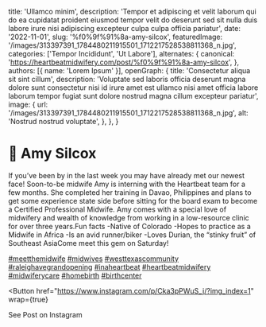   title: 'Ullamco minim',
  description: 'Tempor et adipiscing et velit laborum qui do ea cupidatat proident eiusmod tempor velit do deserunt sed sit nulla duis labore irure nisi adipiscing excepteur culpa culpa officia pariatur',
  date: '2022-11-01',
  slug: '%f0%9f%91%8a-amy-silcox',
  featuredImage: '/images/313397391_1784480211915501_1712217528538811368_n.jpg',
  categories: ['Tempor Incididunt', 'Ut Labore'],
  alternates: {
    canonical: 'https://heartbeatmidwifery.com/post/%f0%9f%91%8a-amy-silcox',
  },
  authors: [{ name: 'Lorem Ipsum' }],
  openGraph: {
    title: 'Consectetur aliqua sit sint cillum',
    description: 'Voluptate sed laboris officia deserunt magna dolore sunt consectetur nisi id irure amet est ullamco nisi amet officia labore laborum tempor fugiat sunt dolore nostrud magna cillum excepteur pariatur',
    image: {
      url: '/images/313397391_1784480211915501_1712217528538811368_n.jpg',
      alt: 'Nostrud nostrud voluptate',
    },
  },
}


# 👊 Amy Silcox

<Gallery>
  <GalleryItem
    src="/images/313397391_1784480211915501_1712217528538811368_n.jpg"
    size="large"
  />
  <GalleryItem
    src="/images/313347191_518981696893400_5168946122453716778_n.jpg"
    size="large"
  />
  <GalleryItem
    src="/images/313474970_498575132182524_5626896196454054977_n.jpg"
    size="large"
  />
</Gallery>

If you’ve been by in the last week you may have already met our newest face! Soon-to-be midwife Amy is interning with the Heartbeat team for a few months. She completed her training in Davao, Philippines and plans to get some experience state side before sitting for the board exam to become a Certified Professional Midwife. Amy comes with a special love of midwifery and wealth of knowledge from working in a low-resource clinic for over three years.Fun facts -Native of Colorado -Hopes to practice as a Midwife in Africa -Is an avid runner/biker -Loves Durian, the “stinky fruit” of Southeast AsiaCome meet this gem on Saturday!

[#meetthemidwife](https://www.instagram.com/explore/tags/meetthemidwife/) [#midwives](https://www.instagram.com/explore/tags/midwives/) [#westtexascommunity](https://www.instagram.com/explore/tags/westtexascommunity/) [#raleighavegrandopening](https://www.instagram.com/explore/tags/raleighavegrandopening/) [#inaheartbeat](https://www.instagram.com/explore/tags/inaheartbeat/) [#heartbeatmidwifery](https://www.instagram.com/explore/tags/heartbeatmidwifery/) [#midwiferycare](https://www.instagram.com/explore/tags/midwiferycare/) [#homebirth](https://www.instagram.com/explore/tags/homebirth/) [#birthcenter](https://www.instagram.com/explore/tags/birthcenter/)

<Button
  href="https://www.instagram.com/p/Cka3pPWuS_j/?img_index=1"
  wrap={true}
>
  See Post on Instagram
</Button>
